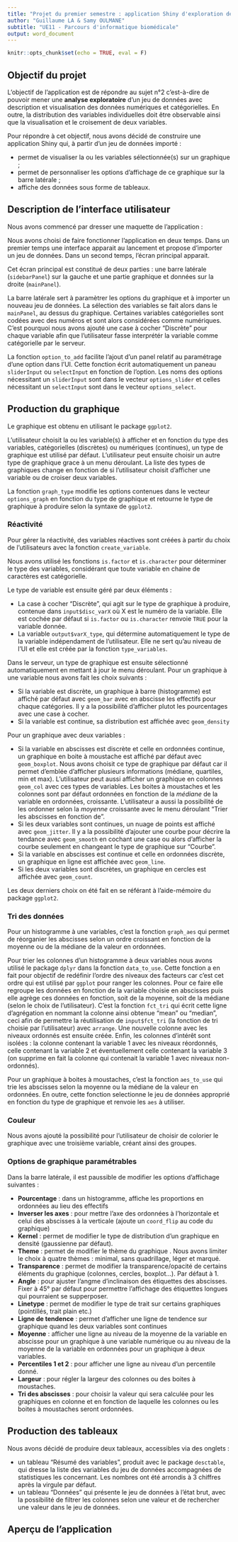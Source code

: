```yaml
---
title: "Projet du premier semestre : application Shiny d'exploration de données"
author: "Guillaume LA & Samy OULMANE"
subtitle: "UE11 - Parcours d'informatique biomédicale"
output: word_document
---
```


```r
knitr::opts_chunk$set(echo = TRUE, eval = F)
```

\newpage

## Objectif du projet

L'objectif de l'application est de répondre au sujet n°2 c'est-à-dire de pouvoir mener une **analyse exploratoire** d'un jeu de données avec description et visualisation des données numériques et catégorielles. En outre, la distribution des variables individuelles doit être observable ainsi que la visualisation et le croisement de deux variables.

Pour répondre à cet objectif, nous avons décidé de construire une application Shiny qui, à partir d'un jeu de données importé :

- permet de visualiser la ou les variables sélectionnée(s) sur un graphique ;
- permet de personnaliser les options d'affichage de ce graphique sur la barre latérale ;
- affiche des données sous forme de tableaux.

## Description de l'interface utilisateur

Nous avons commencé par dresser une maquette de l'application :



Nous avons choisi de faire fonctionner l'application en deux temps. Dans un premier temps une interface apparait au lancement et propose d'importer un jeu de données. Dans un second temps, l'écran principal apparait.

Cet écran principal est constitué de deux parties : une barre latérale (`sidebarPanel`) sur la gauche et une partie graphique et données sur la droite (`mainPanel`). 

La barre latérale sert à paramètrer les options du graphique et à importer un nouveau jeu de données. La sélection des variables se fait alors dans le `mainPanel`, au dessus du graphique. Certaines variables catégorielles sont codées avec des numéros et sont alors considérées comme numériques. C'est pourquoi nous avons ajouté une case à cocher "Discrète" pour chaque variable afin que l'utilisateur fasse interprétér la variable comme catégorielle par le serveur.

La fonction `option_to_add` facilite l'ajout d'un panel relatif au paramétrage d'une option dans l'UI. Cette fonction écrit automatiquement un paneau `sliderInput` ou `selectInput` en fonction de l'option. Les noms des options nécessitant un `sliderInput` sont dans le vecteur `options_slider` et celles nécessitant un `selectInput` sont dans le vecteur `options_select`. 

## Production du graphique

Le graphique est obtenu en utilisant le package `ggplot2`.

L'utilisateur choisit la ou les variable(s) à afficher et en fonction du type des variables, catégorielles (discrètes) ou numériques (continues), un type de graphique est utilisé par défaut. L'utilisateur peut ensuite choisir un autre type de graphique grace à un menu déroulant. La liste des types de graphiques change en fonction de si l'utilisateur choisit d'afficher une variable ou de croiser deux variables.

La fonction `graph_type` modifie les options contenues dans le vecteur `options_graph` en fonction du type de graphique et retourne le type de graphique à produire selon la syntaxe de `ggplot2`.

### Réactivité

Pour gérer la réactivité, des variables réactives sont créées à partir du choix de l'utilisateurs avec la fonction `create_variable`.

Nous avons utilisé les fonctions `is.factor` et `is.character` pour déterminer le type des variables, considérant que toute variable en chaine de caractères est catégorielle.

Le type de variable est ensuite géré par deux éléments :

- La case à cocher "Discrète", qui agit sur le type de graphique à produire, contenue dans `input$disc_varX` où X est le numéro de la variable. Elle est cochée par défaut si `is.factor` ou `is.character` renvoie `TRUE` pour la variable donnée.
- La variable `output$varX_type`, qui détermine automatiquement le type de la variable indépendament de l'utilisateur. Elle ne sert qu'au niveau de l'UI et elle est créée par la fonction `type_variables`.

Dans le serveur, un type de graphique est ensuite sélectionné automatiquement en mettant à jour le menu déroulant. Pour un graphique à une variable nous avons fait les choix suivants :

- Si la variable est discrète, un graphique à barre (histogramme) est affiché par défaut avec `geom_bar` avec en abscisse les effectifs pour chaque catégories. Il y a la possibilité d'afficher plutot les pourcentages avec une case à cocher.
- Si la variable est continue, sa distribution est affichée avec `geom_density`

Pour un graphique avec deux variables : 

- Si la variable en abscisses est discrète et celle en ordonnées continue, un graphique en boite à moustache est affiché par défaut avec `geom_boxplot`. Nous avons choisit ce type de graphique par défaut car il permet d'emblée d'afficher plusieurs informations (médiane, quartiles, min et max). L'utilisateur peut aussi afficher un graphique en colonnes `geom_col` avec ces types de variables. Les boites à moustaches et les colonnes sont par défaut ordonnées en fonction de la *médiane* de la variable en ordonnées, croissante. L'utilisateur a aussi la possibilité de les ordonner selon la *moyenne* croissante avec le menu déroulant "Trier les abscisses en fonction de".
- Si les deux variables sont continues, un nuage de points est affiché avec `geom_jitter`. Il y a la possibilité d'ajouter une courbe pour décrire la tendance avec `geom_smooth` en cochant une case ou alors d'afficher la courbe seulement en changeant le type de graphique sur "Courbe".
- Si la variable en abscisses est continue et celle en ordonnées discrète, un graphique en ligne est affichée avec `geom_line`.
- Si les deux variables sont discrètes, un graphique en cercles est affichée avec `geom_count`.

Les deux derniers choix on été fait en se référant à l'aide-mémoire du package `ggplot2`.

### Tri des données

Pour un histogramme à une variables, c'est la fonction `graph_aes` qui permet de réorganier les abscisses selon un ordre croissant en fonction de la moyenne ou de la médiane de la valeur en ordonnées.

Pour trier les colonnes d'un histogramme à deux variables nous avons utilisé le package `dplyr` dans la fonction `data_to_use`. Cette fonction a en fait pour objectif de redéfinir l'ordre des niveaux des facteurs car c'est cet ordre qui est utilisé par `ggplot` pour ranger les colonnes. Pour ce faire elle regroupe les données en fonction de la variable choisie en abscisses puis elle agrège ces données en fonction, soit de la moyenne, soit de la médiane (selon le choix de l'utilisateur). C'est la fonction `fct_tri` qui écrit cette ligne d'agrégation en nommant la colonne ainsi obtenue "mean" ou "median", ceci afin de permettre la réutilisation de `input$fct_tri` (la fonction de tri choisie par l'utilisateur) avec `arrange`. Une nouvelle colonne avec les niveaux ordonnés est ensuite créée. Enfin, les colonnes d'intérêt sont isolées : la colonne contenant la variable 1 avec les niveaux réordonnés, celle contenant la variable 2 et éventuellement celle contenant la variable 3 (on supprime en fait la colonne qui contenait la variable 1 avec niveaux non-ordonnés).

Pour un graphique à boites à moustaches, c'est la fonction `aes_to_use` qui trie les abscisses selon la moyenne ou la médiane de la valeur en ordonnées. En outre, cette fonction selectionne le jeu de données approprié en fonction du type de graphique et renvoie les `aes` à utiliser.

### Couleur

Nous avons ajouté la possibilité pour l'utilisateur de choisir de colorier le graphique avec une troisième variable, créant ainsi des groupes.

### Options de graphique paramétrables

Dans la barre latérale, il est paussible de modifier les options d'affichage suivantes :

- **Pourcentage** : dans un histogramme, affiche les proportions en ordonnées au lieu des effectifs
- **Inverser les axes** : pour mettre l'axe des ordonnées à l'horizontale et celui des abscisses à la verticale (ajoute un `coord_flip` au code du graphique)
- **Kernel** : permet de modifier le type de distribution d'un graphique en densité (gaussienne par défaut).
- **Theme** : permet de modifier le thème du graphique . Nous avons limiter le choix à quatre thèmes : minimal, sans quadrillage, léger et marqué.
- **Transparence** : permet de modifier la transparence/opacité de certains éléments du graphique (colonnes, cercles, boxplot...). Par défaut à 1.
- **Angle** : pour ajuster l'angme d'inclinaison des étiquettes des abscisses. Fixer à 45° par défaut pour permettre l'affichage des étiquettes longues qui pourraient se supperposer.
- **Linetype** : permet de modifier le type de trait sur certains graphiques (pointillés, trait plain etc.)
- **Ligne de tendence** : permet d'afficher une ligne de tendence sur graphique quand les deux variables sont continues
- **Moyenne** : afficher une ligne au niveau de la moyenne de la variable en abscisse pour un graphique à une variable numérique ou au niveau de la moyenne de la variable en ordonnées pour un graphique à deux variables.
- **Percentiles 1 et 2** : pour afficher une ligne au niveau d'un percentile donné.
- **Largeur** : pour régler la largeur des colonnes ou des boites à moustaches.
- **Tri des abscisses** : pour choisir la valeur qui sera calculée pour les graphiques en colonne et en fonction de laquelle les colonnes ou les boites à moustaches seront ordonnées.

## Production des tableaux

Nous avons décidé de produire deux tableaux, accessibles via des onglets :

- un tableau "Résumé des variables", produit avec le package `desctable`, qui dresse la liste des variables du jeu de données accompagnées de statistiques les concernant. Les nombres ont été arrondis à 3 chiffres après la virgule par défaut.
- un tableau "Données" qui présente le jeu de données à l'état brut, avec la possibilité de filtrer les colonnes selon une valeur et de rechercher une valeur dans le jeu de données.

## Aperçu de l'application


